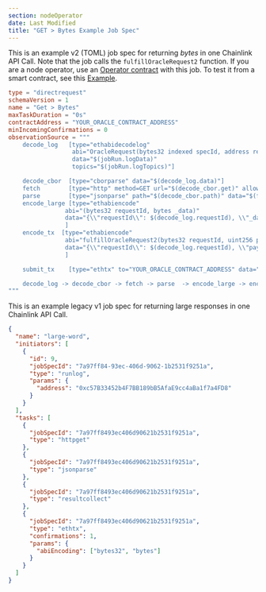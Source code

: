 ```yaml
---
section: nodeOperator
date: Last Modified
title: "GET > Bytes Example Job Spec"
---
```


This is an example v2 (TOML) job spec for returning _bytes_ in one Chainlink API Call. Note that the job calls the `fulfillOracleRequest2` function. If you are a node operator, use an [Operator contract](https://github.com/smartcontractkit/chainlink/blob/develop/contracts/src/v0.7/Operator.sol) with this job.
To test it from a smart contract, see this [Example](/any-api/get-request/examples/large-responses).

```toml
type = "directrequest"
schemaVersion = 1
name = "Get > Bytes"
maxTaskDuration = "0s"
contractAddress = "YOUR_ORACLE_CONTRACT_ADDRESS"
minIncomingConfirmations = 0
observationSource = """
    decode_log   [type="ethabidecodelog"
                  abi="OracleRequest(bytes32 indexed specId, address requester, bytes32 requestId, uint256 payment, address callbackAddr, bytes4 callbackFunctionId, uint256 cancelExpiration, uint256 dataVersion, bytes data)"
                  data="$(jobRun.logData)"
                  topics="$(jobRun.logTopics)"]

    decode_cbor  [type="cborparse" data="$(decode_log.data)"]
    fetch        [type="http" method=GET url="$(decode_cbor.get)" allowUnrestrictedNetworkAccess="true"]
    parse        [type="jsonparse" path="$(decode_cbor.path)" data="$(fetch)"]
    encode_large [type="ethabiencode"
                abi="(bytes32 requestId, bytes _data)"
                data="{\\"requestId\\": $(decode_log.requestId), \\"_data\\": $(parse)}"
                ]
    encode_tx  [type="ethabiencode"
                abi="fulfillOracleRequest2(bytes32 requestId, uint256 payment, address callbackAddress, bytes4 callbackFunctionId, uint256 expiration, bytes calldata data)"
                data="{\\"requestId\\": $(decode_log.requestId), \\"payment\\":   $(decode_log.payment), \\"callbackAddress\\": $(decode_log.callbackAddr), \\"callbackFunctionId\\": $(decode_log.callbackFunctionId), \\"expiration\\": $(decode_log.cancelExpiration), \\"data\\": $(encode_large)}"
                ]

    submit_tx    [type="ethtx" to="YOUR_ORACLE_CONTRACT_ADDRESS" data="$(encode_tx)"]

    decode_log -> decode_cbor -> fetch -> parse  -> encode_large -> encode_tx -> submit_tx
"""

```

This is an example legacy v1 job spec for returning large responses in one Chainlink API Call.

```json
{
  "name": "large-word",
  "initiators": [
    {
      "id": 9,
      "jobSpecId": "7a97ff84-93ec-406d-9062-1b2531f9251a",
      "type": "runlog",
      "params": {
        "address": "0xc57B33452b4F7BB189bB5AfaE9cc4aBa1f7a4FD8"
      }
    }
  ],
  "tasks": [
    {
      "jobSpecId": "7a97ff8493ec406d90621b2531f9251a",
      "type": "httpget"
    },
    {
      "jobSpecId": "7a97ff8493ec406d90621b2531f9251a",
      "type": "jsonparse"
    },
    {
      "jobSpecId": "7a97ff8493ec406d90621b2531f9251a",
      "type": "resultcollect"
    },
    {
      "jobSpecId": "7a97ff8493ec406d90621b2531f9251a",
      "type": "ethtx",
      "confirmations": 1,
      "params": {
        "abiEncoding": ["bytes32", "bytes"]
      }
    }
  ]
}
```
